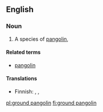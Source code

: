 ==English==
{{rfi}}
{{wikipedia|pangolin}}

===Noun===
{{en-noun|head=[[ground]] [[pangolin]]}}

# A species of [[pangolin]], {{taxlink|Manis temmincki|species}}

====Related terms====
* [[pangolin]]

====Translations====
{{trans-top|species of pangolin}}
* Finnish: {{t|fi|temminckinmuurahaiskäpy}}, {{t|fi|kapinmuurahaiskäpy}}, {{t|fi|aromuurahaiskäpy}}
{{trans-mid}}
{{trans-bottom}}

[[pl:ground pangolin]]
[[fi:ground pangolin]]